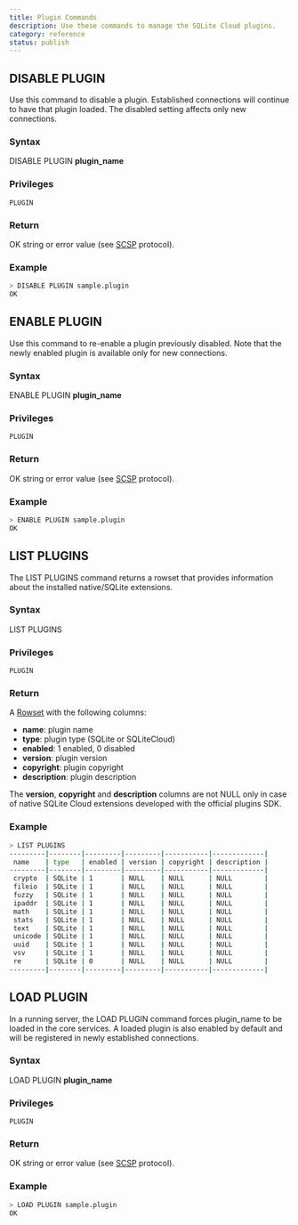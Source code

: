 ```yaml
---
title: Plugin Commands
description: Use these commands to manage the SQLite Cloud plugins.
category: reference
status: publish
---
```


## DISABLE PLUGIN

Use this command to disable a plugin. Established connections will continue to have that plugin loaded. The disabled setting affects only new connections.

### Syntax

DISABLE PLUGIN **plugin_name**

### Privileges

```
PLUGIN
```

### Return

OK string or error value (see [SCSP](https://github.com/sqlitecloud/sdk/blob/master/PROTOCOL.md) protocol).

### Example

```bash
> DISABLE PLUGIN sample.plugin
OK
```

## ENABLE PLUGIN

Use this command to re-enable a plugin previously disabled. Note that the newly enabled plugin is available only for new connections.

### Syntax

ENABLE PLUGIN **plugin_name**

### Privileges

```
PLUGIN
```

### Return

OK string or error value (see [SCSP](https://github.com/sqlitecloud/sdk/blob/master/PROTOCOL.md) protocol).

### Example

```bash
> ENABLE PLUGIN sample.plugin
OK
```

## LIST PLUGINS

The LIST PLUGINS command returns a rowset that provides information about the installed native/SQLite extensions.

### Syntax

LIST PLUGINS

### Privileges

```
PLUGIN
```

### Return

A [Rowset](https://github.com/sqlitecloud/sdk/blob/master/PROTOCOL.md) with the following columns:
* **name**: plugin name
* **type**: plugin type (SQLite or SQLiteCloud)
* **enabled**: 1 enabled, 0 disabled
* **version**: plugin version
* **copyright**: plugin copyright
* **description**: plugin description

The **version**, **copyright** and **description** columns are not NULL only in case of native SQLite Cloud extensions developed with the official plugins SDK.

### Example

```bash
> LIST PLUGINS
---------|--------|---------|---------|-----------|-------------|
 name    | type   | enabled | version | copyright | description |
---------|--------|---------|---------|-----------|-------------|
 crypto  | SQLite | 1       | NULL    | NULL      | NULL        |
 fileio  | SQLite | 1       | NULL    | NULL      | NULL        |
 fuzzy   | SQLite | 1       | NULL    | NULL      | NULL        |
 ipaddr  | SQLite | 1       | NULL    | NULL      | NULL        |
 math    | SQLite | 1       | NULL    | NULL      | NULL        |
 stats   | SQLite | 1       | NULL    | NULL      | NULL        |
 text    | SQLite | 1       | NULL    | NULL      | NULL        |
 unicode | SQLite | 1       | NULL    | NULL      | NULL        |
 uuid    | SQLite | 1       | NULL    | NULL      | NULL        |
 vsv     | SQLite | 1       | NULL    | NULL      | NULL        |
 re      | SQLite | 0       | NULL    | NULL      | NULL        |
---------|--------|---------|---------|-----------|-------------|

```

## LOAD PLUGIN

In a running server, the LOAD PLUGIN command forces plugin_name to be loaded in the core services. A loaded plugin is also enabled by default and will be registered in newly established connections.

### Syntax

LOAD PLUGIN **plugin_name**

### Privileges

```
PLUGIN
```

### Return

OK string or error value (see [SCSP](https://github.com/sqlitecloud/sdk/blob/master/PROTOCOL.md) protocol).

### Example

```bash
> LOAD PLUGIN sample.plugin
OK
```

